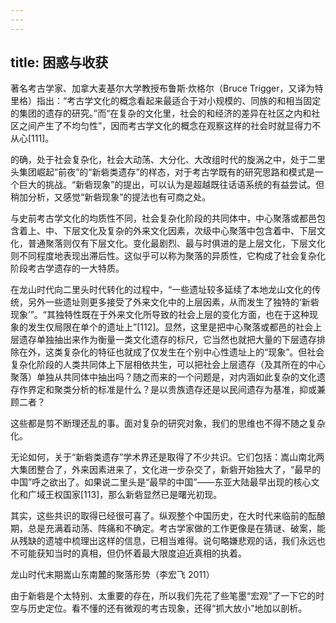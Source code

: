 ```yaml
---
---
---
```

title: 困惑与收获
---




著名考古学家、加拿大麦基尔大学教授布鲁斯·炊格尔（Bruce Trigger，又译为特里格）指出：“考古学文化的概念看起来最适合于对小规模的、同族的和相当固定的集团的遗存的研究。”而“在复杂的文化里，社会的和经济的差异在社区之内和社区之间产生了不均匀性”，因而考古学文化的概念在观察这样的社会时就显得力不从心[111]。

的确，处于社会复杂化，社会大动荡、大分化、大改组时代的旋涡之中，处于二里头集团崛起“前夜”的“新砦类遗存”的样态，对于考古学既有的研究思路和模式是一个巨大的挑战。“新砦现象”的提出，可以认为是超越既往话语系统的有益尝试。但稍加分析，又感觉“新砦现象”的提法也有可商之处。

与史前考古学文化的均质性不同，社会复杂化阶段的共同体中，中心聚落或都邑包含着上、中、下层文化及复杂的外来文化因素，次级中心聚落中包含着中、下层文化，普通聚落则仅有下层文化。变化最剧烈、最与时俱进的是上层文化，下层文化则不同程度地表现出滞后性。这似乎可以称为聚落的异质性，它构成了社会复杂化阶段考古学遗存的一大特质。

在龙山时代向二里头时代转化的过程中，“一些遗址较多延续了本地龙山文化的传统，另外一些遗址则更多接受了外来文化中的上层因素，从而发生了独特的‘新砦现象’”。“其独特性既在于外来文化所导致的社会上层的变化方面，也在于这种现象的发生仅局限在单个的遗址上”[112]。显然，这里是把中心聚落或都邑的社会上层遗存单独抽出来作为衡量一类文化遗存的标尺，它当然也就把大量的下层遗存排除在外，这类复杂化的特征也就成了仅发生在个别中心性遗址上的“现象”。但社会复杂化阶段的人类共同体上下层相依共生，可以把社会上层遗存（及其所在的中心聚落）单独从共同体中抽出吗？随之而来的一个问题是，对内涵如此复杂的文化遗存作界定和聚类分析的标准是什么？是以贵族遗存还是以民间遗存为基准，抑或兼顾二者？

这些都是剪不断理还乱的事。面对复杂的研究对象，我们的思维也不得不随之复杂化。

无论如何，关于“新砦类遗存”学术界还是取得了不少共识。它们包括：嵩山南北两大集团整合了，外来因素进来了，文化进一步杂交了，新砦开始独大了，“最早的中国”呼之欲出了。如果说二里头是“最早的中国”——东亚大陆最早出现的核心文化和广域王权国家[113]，那么新砦显然已是曙光初现。

其实，这些共识的取得已经很可喜了。纵观整个中国历史，在大时代来临前的酝酿期，总是充满着动荡、阵痛和不确定。考古学家做的工作更像是在猜谜、破案，能从残缺的遗墟中梳理出这样的信息，已相当难得。说句略嫌悲观的话，我们永远也不可能获知当时的真相，但仍怀着最大限度迫近真相的执着。



龙山时代末期嵩山东南麓的聚落形势（李宏飞 2011）



由于新砦是个太特别、太重要的存在，所以我们先花了些笔墨“宏观”了一下它的时空与历史定位。看不懂的还有微观的考古现象，还得“抓大放小”地加以剖析。